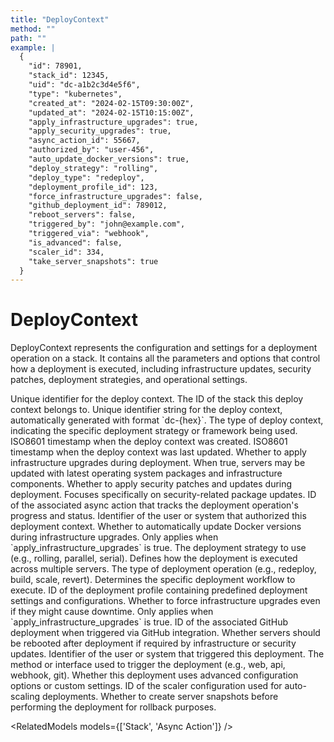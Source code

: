```yaml
---
title: "DeployContext"
method: ""
path: ""
example: |
  {
    "id": 78901,
    "stack_id": 12345,
    "uid": "dc-a1b2c3d4e5f6",
    "type": "kubernetes",
    "created_at": "2024-02-15T09:30:00Z",
    "updated_at": "2024-02-15T10:15:00Z",
    "apply_infrastructure_upgrades": true,
    "apply_security_upgrades": true,
    "async_action_id": 55667,
    "authorized_by": "user-456",
    "auto_update_docker_versions": true,
    "deploy_strategy": "rolling",
    "deploy_type": "redeploy",
    "deployment_profile_id": 123,
    "force_infrastructure_upgrades": false,
    "github_deployment_id": 789012,
    "reboot_servers": false,
    "triggered_by": "john@example.com",
    "triggered_via": "webhook",
    "is_advanced": false,
    "scaler_id": 334,
    "take_server_snapshots": true
  }
---
```


# DeployContext

DeployContext represents the configuration and settings for a deployment operation on a stack. It contains all the parameters and options that control how a deployment is executed, including infrastructure updates, security patches, deployment strategies, and operational settings.

<Model>
<ModelProperty name="id" type="integer">
Unique identifier for the deploy context.
</ModelProperty>

<ModelProperty name="stack_id" type="integer">
The ID of the stack this deploy context belongs to.
</ModelProperty>

<ModelProperty name="uid" type="string">
Unique identifier string for the deploy context, automatically generated with format `dc-{hex}`.
</ModelProperty>

<ModelProperty name="type" type="string">
The type of deploy context, indicating the specific deployment strategy or framework being used.
</ModelProperty>

<ModelProperty name="created_at" type="string">
ISO8601 timestamp when the deploy context was created.
</ModelProperty>

<ModelProperty name="updated_at" type="string">
ISO8601 timestamp when the deploy context was last updated.
</ModelProperty>

<ModelProperty name="apply_infrastructure_upgrades" type="boolean">
Whether to apply infrastructure upgrades during deployment. When true, servers may be updated with latest operating system packages and infrastructure components.
</ModelProperty>

<ModelProperty name="apply_security_upgrades" type="boolean">
Whether to apply security patches and updates during deployment. Focuses specifically on security-related package updates.
</ModelProperty>

<ModelProperty name="async_action_id" type="integer">
ID of the associated async action that tracks the deployment operation's progress and status.
</ModelProperty>

<ModelProperty name="authorized_by" type="string">
Identifier of the user or system that authorized this deployment context.
</ModelProperty>

<ModelProperty name="auto_update_docker_versions" type="boolean">
Whether to automatically update Docker versions during infrastructure upgrades. Only applies when `apply_infrastructure_upgrades` is true.
</ModelProperty>

<ModelProperty name="deploy_strategy" type="string">
The deployment strategy to use (e.g., rolling, parallel, serial). Defines how the deployment is executed across multiple servers.
</ModelProperty>

<ModelProperty name="deploy_type" type="string">
The type of deployment operation (e.g., redeploy, build, scale, revert). Determines the specific deployment workflow to execute.
</ModelProperty>

<ModelProperty name="deployment_profile_id" type="integer">
ID of the deployment profile containing predefined deployment settings and configurations.
</ModelProperty>

<ModelProperty name="force_infrastructure_upgrades" type="boolean">
Whether to force infrastructure upgrades even if they might cause downtime. Only applies when `apply_infrastructure_upgrades` is true.
</ModelProperty>

<ModelProperty name="github_deployment_id" type="integer">
ID of the associated GitHub deployment when triggered via GitHub integration.
</ModelProperty>

<ModelProperty name="reboot_servers" type="boolean">
Whether servers should be rebooted after deployment if required by infrastructure or security updates.
</ModelProperty>

<ModelProperty name="triggered_by" type="string">
Identifier of the user or system that triggered this deployment.
</ModelProperty>

<ModelProperty name="triggered_via" type="string">
The method or interface used to trigger the deployment (e.g., web, api, webhook, git).
</ModelProperty>

<ModelProperty name="is_advanced" type="boolean">
Whether this deployment uses advanced configuration options or custom settings.
</ModelProperty>

<ModelProperty name="scaler_id" type="integer">
ID of the scaler configuration used for auto-scaling deployments.
</ModelProperty>

<ModelProperty name="take_server_snapshots" type="boolean">
Whether to create server snapshots before performing the deployment for rollback purposes.
</ModelProperty>
</Model>

<RelatedModels models={['Stack', 'Async Action']} />